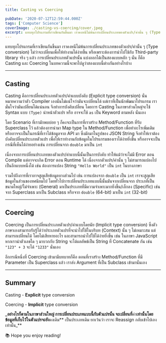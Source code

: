 ```yaml
---
title: Casting vs Coercing

pubDate: '2020-07-12T12:59:44.000Z'
tags: ['Computer Science']
coverImage: ./casting-vs-coercing/cover.jpeg
excerpt: แทบทุกโปรแกรมที่เราเขียนกันขึ้นมา เราคงหนีไม่พ้นการเปลี่ยนประเภทของตัวแปร/ค่านั้น ๆ (Type conversion) ไม่ว่าจะเปลี่ยนเพื่อให้ทำงานได้ง่ายขึ้น หรือเพราะต้องการนำไปใช้กับ Third-party library จริง ๆ แล้ว การเปลี่ยนประเภทตัวแปรนั้น แบ่งออกได้เป็นสองแบบหลัก ๆ นั่น ก็คือ Casting และ Coercing ในบทความนี้จะพาไปดูว่าสองแบบนี้ต่างกันอย่างไรบ้าง
---
```



แทบทุกโปรแกรมที่เราเขียนกันขึ้นมา เราคงหนีไม่พ้นการเปลี่ยนประเภทของตัวแปร/ค่านั้น ๆ (Type conversion) ไม่ว่าจะเปลี่ยนเพื่อให้ทำงานได้ง่ายขึ้น หรือเพราะต้องการนำไปใช้กับ Third-party library จริง ๆ แล้ว การเปลี่ยนประเภทตัวแปรนั้น แบ่งออกได้เป็นสองแบบหลัก ๆ นั่น ก็คือ Casting และ Coercing ในบทความนี้จะพาไปดูว่าสองแบบนี้ต่างกันอย่างไรบ้าง

---

## Casting

Casting คือการเปลี่ยนประเภทตัวแปร/ค่าแบบบังคับ (Explicit type conversion) นั่นหมายความว่าตัว Compiler เองนั่นไม่แน่ใจว่ามันจะเปลี่ยนได้ แต่เราที่เป็นนักพัฒนาโปรแกรม เรามั่นใจว่ามันเปลี่ยนได้แน่นอน จึงทำการบังคับเปลี่ยน โดยการ Casting ในภาษาส่วนใหญ่จะใช้ Syntax แบบ `(Type)` นำหน้าตัวแปร หรือ อาจจะใช้ `as` เป็น Keyword ตามหลัง นั่นเอง

โดย Scenario ที่เรามักพบบ่อย ๆ ก็คงจะเป็นการที่เราสร้าง Method/Function ที่รับ Superclass ไว้ แล้วต้องการนำมา Map type ใน Method/Function เพื่อทำอะไรเพิ่มเติม หรืออาจจะเป็นในกรณีที่เราได้ข้อมูลจาก API มา ซึ่งมักมาในรูปของ JSON String จึงทำให้เราต้องบังคับเปลี่ยนประเภทตัวแปร เพื่อให้เราทำงานกับข้อมูลในโปรแกรมของเราได้ง่ายยิ่งขึ้น หรืออาจจะเป็นกรณีที่เห็นได้ง่ายอย่างเช่น การเปลี่ยนจาก `double` มาเป็น `int`

เนื่องจากการเปลี่ยนประเภทของตัวแปร/ค่าแบบนี้นั้นเป็นการบังคับ ทำให้แม้ว่าจะไม่มี Error ตอน Compile แต่อาจจะเกิด Error ตอน Runtime ได้ เนื่องจากตัวแปร/ค่านั้น ๆ ไม่สามารถแปลงไปเป็นอีกแบบหนึ่งได้ เช่น ต้องการแปลง String `"Hello World"` เป็น `int` ในบางภาษา

รวมไปถึงการที่เราอาจสูญเสียข้อมูลบางส่วนไป เช่น การแปลงจาก `double` เป็น `int` เราจะสูญเสียข้อมูลในส่วนของทศนิยมไป โดยทั่วไปการเปลี่ยนประเภทแบบนี้นั้นมันจากเปลี่ยนจาก ประเภที่เป็นขนาดใหญ่/ไม่จำเพาะ (General) มาเป็นประเภทที่มีความจำเพาะมากยิ่งขึ้น/เล็กลง (Specific) เช่น จาก Superclass มาเป็น Subclass หรือจาก `double` (64-bit) มาเป็น `int` (32-bit)

---

## Coercing

Coercing เป็นการเปลี่ยนประเภทตัวแปร/ค่าแบบโดยนัย (Implicit type conversion) ซึ่งตัวภาษาเองสามารถรับรู้ได้ว่าประเภทตัวแปรที่จะนำไปใช้ในบริบท (Context) นั้น ๆ ไม่เหมาะสม แต่สามารถเปลี่ยนได้ โดยไม่เสียหายอะไร และสามารถนำไปใช้ได้ง่ายยิ่งขึ้น เช่น ในภาษา JavaScript หากเรานำตัวเลขใด ๆ มาบวกกับ String จะได้ผลลัพธ์เป็น String ที่ Concatenate กัน เช่น `"123" + 3` จะได้ `"1233"` นั่นเอง

อีกกรณีหนึ่งที่ Coercing เข้ามามีบทบาทก็คือ ตอนที่เราสร้าง Method/Function ที่มี Parameter เป็น Superclass แล้ว เราส่ง Argument ที่เป็น Subclass เข้ามานั่นเอง

---

## Summary

Casting - **Explicit** type conversion

Coercing - **Implicit** type conversion

**\_อย่างไรก็ตามในภาษาส่วนใหญ่ การเปลี่ยนประเภทแบบนี้กับตัวแปรนั้น จะเปลี่ยนที่**ค่า**เท่านั้น​​โดยข้อมูลที่เก็บไว้ในตัวแปรจะยัง**คงเดิม** เป็นประเภทเดิม ยกเว้นว่า เราจะ Reassign กลับเข้าไปเองเท่านั้น\_**

<Callout type="tip" title="Thanks for reading">
  📚 Hope you enjoy reading!
</Callout>
